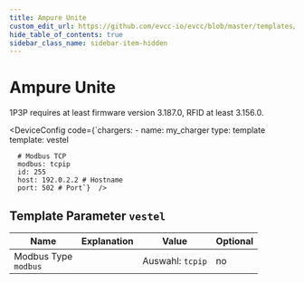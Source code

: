 ```yaml
---
title: Ampure Unite
custom_edit_url: https://github.com/evcc-io/evcc/blob/master/templates/definition/charger/vestel.yaml
hide_table_of_contents: true
sidebar_class_name: sidebar-item-hidden
---
```



# Ampure Unite

<div className="device-detail-container">
  <div className="device-detail-content">
    <DeviceFeatures features="rfid,1p3p,sponsorship" />

1P3P requires at least firmware version 3.187.0, RFID at least 3.156.0.


<DeviceConfig code={`chargers:
    - name: my_charger
      type: template
      template: vestel
      
      # Modbus TCP
      modbus: tcpip
      id: 255
      host: 192.0.2.2 # Hostname
      port: 502 # Port`}  />
  </div>
  <div className="device-detail-icon">
    <evcc-icon
      type="charger"
      name="ampure-unite"
      size="400px"
      alt="Ampure Unite"
      className="device-detail-icon-img"
    ></evcc-icon>
  </div>
</div>

## Template Parameter `vestel`

| Name | Explanation | Value | Optional |
|-----------|-------------|-------|----------|
| Modbus Type<br/>`modbus` |  | Auswahl: `tcpip` | no |

<SponsorshipRequired />


